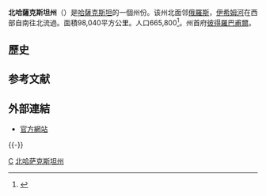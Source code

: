 {{NoteTA|G1=地名}}
{{Infobox settlement
| name                    = 北哈薩克斯坦州
| native_name             = {{lang|kk|Солтүстік Қазақстан облысы}}<br />{{lang|ru|Северо-Казахстанская область}}
| settlement_type         = [[哈薩克行政區劃|州]]
| image_skyline           = 
| imagesize               = 
| image_alt               = 
| image_caption           = 
| image_shield            = North_Kazakhstan_province_seal.png
| shield_alt              = 
| image_map               = North Kazakhstan in Kazakhstan.svg
| map_alt                 = 
| map_caption             = 北哈薩克斯坦州於哈薩克位置圖
| latd  =  54 |latm  = 53 |lats  =  |latNS  = N
| longd =  69|longm =  10 |longs =  |longEW = E
| coordinates_type        = region:KZ
| coordinates_display     = title
| subdivision_type        = [[世界地理索引|國家]]
| subdivision_name        = {{flag|Kazakhstan}}
| subdivision_type1       = 
| subdivision_name1       = 
| blank_name_sec1         = [[Districts_of_Kazakhstan|Districts]]
| blank_info_sec1         = 13
| blank1_name_sec1        = [[哈薩克城市列表|城市]]
| blank1_info_sec1        = 5
| blank2_name_sec1        = [[鄉|鄉]]
| blank2_info_sec1        = 
| blank3_name_sec1        = [[村|村]]
| blank3_info_sec1        = 208
| seat                    = [[彼得羅巴甫爾|彼得羅巴甫爾]]
| seat_type               = 首府
| leader_party            =
| leader_title            = [[Akim|Akim]]
| leader_name             = [[Serik_Bilyalov|Serik Bilyalov]]
| area_footnotes          = <ref name="Official site - General Information">{{Cite web |url=http://www.sko.kz/?p1=document&p2=90& |title=Official site - General Information |accessdate=2012-02-20 |archive-date=2007-10-10 |archive-url=https://web.archive.org/web/20071010150351/http://www.sko.kz/?p1=document&p2=90& |dead-url=no }}</ref>
| area_total_km2          = 98040
| timezone1               = East
| utc_offset1             = +6
| timezone1_DST           = not observed
| utc_offset1_DST         = +6
| postal_code_type        = [[郵遞區號|郵遞區號]] 
| postal_code             = 150000
| area_code_type          = [[區碼|區碼]]
| area_code               = {{tel|7|715}}
| population_footnotes    = <ref name="Official site - General Information" />
| population_total        = 665800
| population_density_km2  = auto
| iso_code                = KZ-SEV
| registration_plate      = T 
| website                 = http://www.sko.gov.kz/
| footnotes               = 
}}

'''北哈薩克斯坦州'''（{{lang-kk|'''Солтүстік Қазақстан облысы'''}}）是[[哈薩克斯坦|哈薩克斯坦]]的一個州份。该州北面邻[[俄羅斯|俄羅斯]]，[[伊希姆河|伊希姆河]]在西部自南往北流過。面積98,040平方公里。人口665,800<ref>{{Cite web |url=http://www.languages-study.com/demography/kazakhstan.html |title=Население Казахстана и его регионов в 1999-2005 гг., тысяч человек |accessdate=2008-02-29 |archive-date=2008-02-24 |archive-url=https://web.archive.org/web/20080224144352/http://www.languages-study.com/demography/kazakhstan.html |dead-url=no }}</ref>。州首府[[彼得羅巴甫爾|彼得羅巴甫爾]]。

==歷史==

== 参考文献 ==
<div class="references-small">
<references />
</div>

== 外部連結 ==
* [http://www.sko.gov.kz/ 官方網站]{{Wayback|url=http://www.sko.gov.kz/ |date=20170504162447 }}

{{-}}
{{哈萨克斯坦行政区划}}

[[Category:哈萨克斯坦州份|С]]
[[Category:北哈萨克斯坦州|]]

{{中亚小作品}}
